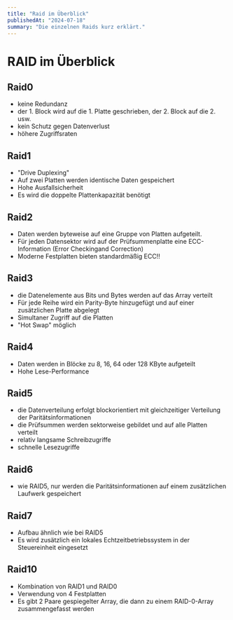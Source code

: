 ```yaml
---
title: "Raid im Überblick"
publishedAt: "2024-07-18"
summary: "Die einzelnen Raids kurz erklärt."
---
```


# RAID im Überblick

## Raid0

-	keine Redundanz
-	der 1. Block wird auf die 1. Platte geschrieben, der 2. Block auf die 2. usw.
-	kein Schutz gegen Datenverlust
-	höhere Zugriffsraten

## Raid1

-	"Drive Duplexing"
-	Auf zwei Platten werden identische Daten gespeichert
-	Hohe Ausfallsicherheit
-	Es wird die doppelte Plattenkapazität benötigt

## Raid2

-	Daten werden byteweise auf eine Gruppe von Platten aufgeteilt.
-	Für jeden Datensektor wird auf der Prüfsummenplatte eine ECC-Information (Error Checkingand Correction)
-	Moderne Festplatten bieten standardmäßig ECC!!

## Raid3

-	die Datenelemente aus Bits und Bytes werden auf das Array verteilt
-	Für jede Reihe wird ein Parity-Byte hinzugefügt und auf einer zusätzlichen Platte abgelegt
-	Simultaner Zugriff auf die Platten
-	"Hot Swap" möglich

## Raid4

-	Daten werden in Blöcke zu 8, 16, 64 oder 128 KByte aufgeteilt
-	Hohe Lese-Performance

## Raid5

-	die Datenverteilung erfolgt blockorientiert mit gleichzeitiger Verteilung der Paritätsinformationen
-	die Prüfsummen werden sektorweise gebildet und auf alle Platten verteilt
-	relativ langsame Schreibzugriffe
-	schnelle Lesezugriffe

## Raid6

-	wie RAID5, nur werden die Paritätsinformationen auf einem zusätzlichen Laufwerk gespeichert

## Raid7

-	Aufbau ähnlich wie bei RAID5
-	Es wird zusätzlich ein lokales Echtzeitbetriebssystem in der Steuereinheit eingesetzt

## Raid10

-	Kombination von RAID1 und RAID0
-	Verwendung von 4 Festplatten
-	Es gibt 2 Paare gespiegelter Array, die dann zu einem RAID-0-Array zusammengefasst werden
